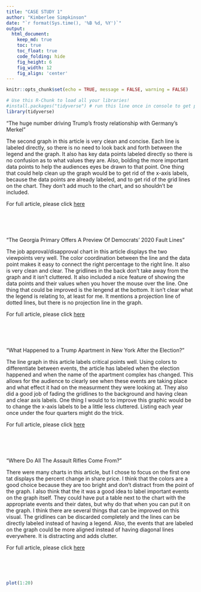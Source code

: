 ```yaml
---
title: "CASE STUDY 1"
author: "Kimberlee Simpkinson"
date: "`r format(Sys.time(), '%B %d, %Y')`"
output:
  html_document:  
    keep_md: true
    toc: true
    toc_float: true
    code_folding: hide
    fig_height: 6
    fig_width: 12
    fig_align: 'center'
---
```


```r
knitr::opts_chunk$set(echo = TRUE, message = FALSE, warning = FALSE)
```

```r
# Use this R-Chunk to load all your libraries!
#install.packages("tidyverse") # run this line once in console to get package
library(tidyverse)

```


"The huge number driving Trump’s frosty relationship with Germany’s Merkel"

  The second graph in this article is very clean and concise. Each line is labeled directly, so there is no need to look back and forth between the legend and the graph. It also has key data points labeled directly so there is no confusion as to what values they are. Also, bolding the more important data points to help the audiences eyes be drawn to that point. One thing that could help clean up the graph would be to get rid of the x-axis labels, because the data points are already labeled, and to get rid of the grid lines on the chart. They don't add much to the chart, and so shouldn't be included.

For full article, please click [here](https://www.washingtonpost.com/news/wonk/wp/2018/04/27/the-huge-number-driving-trumps-frosty-relationship-with-germanys-merkel/?utm_term=.d9def16f7426)

\
\
\

"The Georgia Primary Offers A Preview Of Democrats’ 2020 Fault Lines"

  The job approval/disapproval chart in this article displays the two viewpoints very well. The color coordination between the line and the data point makes it easy to connect the right percentage to the right line. It also is very clean and clear. The gridlines in the back don't take away from the graph and it isn't cluttered. It also included a nice feature of showing the data points and their values when you hover the mouse over the line. One thing that could be improved is the lengend at the bottom. It isn't clear what the legend is relating to, at least for me. It mentions a projection line of dotted lines, but there is no projection line in the graph.

For full article, please click [here](https://fivethirtyeight.com/features/the-georgia-primary-offers-a-preview-of-democrats-2020-fault-lines/)

\
\
\

"What Happened to a Trump Apartment in New York After the Election?"

  The line graph in this article labels critical points well. Using colors to differentiate between events, the article has labeled when the election happened and when the name of the apartment complex has changed. This allows for the audience to clearly see when these events are taking place and what effect it had on the measurment they were looking at. They also did a good job of fading the gridlines to the background and having clean and clear axis labels. One thing I would to to improve this graphic would be to change the x-axis labels to be a little less cluttered. Listing each year once under the four quarters might do the trick.

For full article, please click [here](https://priceonomics.com/what-happened-to-a-trump-apartment-in-new-york/)

\
\
\

"Where Do All The Assault Rifles Come From?"

There were many charts in this article, but I chose to focus on the first one tat displays the percent change in share price. I think that the colors are a good choice because they are too bright and don't distract from the point of the graph. I also think that the it was a good idea to label important events on the graph itself. They could have put a table next to the chart with the appropriate events and their dates, but why do that when you can put it on the graph. I think there are several things that can be improved on this visual. The gridlines can be discarded completely and the lines can be directly labeled instead of having a legend. Also, the events that are labeled on the graph could be more aligned instead of having diagonal lines everywhere. It is distracting and adds clutter.

For full article, please click [here](https://priceonomics.com/where-do-all-the-assault-rifles-come-from/)

\
\
\

```r
plot(1:20)
```













